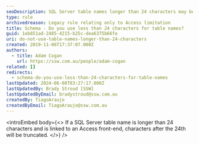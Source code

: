 ```yaml
---
seoDescription: SQL Server table names longer than 24 characters may be truncated when linked to an Access front-end.
type: rule
archivedreason: Legacy rule relating only to Access limitation
title: Schema - Do you use less than 24 characters for table names?
guid: 1eb851ad-2485-4215-b25c-dea6375b66fe
uri: do-not-use-table-names-longer-than-24-characters
created: 2019-11-06T17:37:07.000Z
authors:
  - title: Adam Cogan
    url: https://ssw.com.au/people/adam-cogan
related: []
redirects:
  - schema-do-you-use-less-than-24-characters-for-table-names
lastUpdated: 2024-06-08T03:27:17.000Z
lastUpdatedBy: Brady Stroud [SSW]
lastUpdatedByEmail: bradystroud@ssw.com.au
createdBy: TiagoAraujo
createdByEmail: TiagoAraujo@ssw.com.au
---
```


<introEmbed
  body={<>
If a SQL Server table name is longer than 24 characters and is linked to an Access front-end, characters after the 24th will be truncated.
  </>}
/>

